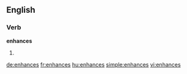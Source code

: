 
==English==

===Verb===
'''enhances'''

# {{third-person singular of|[[enhance]]}}

[[de:enhances]]
[[fr:enhances]]
[[hu:enhances]]
[[simple:enhances]]
[[vi:enhances]]